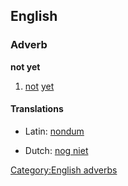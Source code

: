 == English ==
=== Adverb ===
'''not yet'''
# [[not]] [[yet]]

==== Translations ====
{{top}}
* Latin: [[nondum]]
{{mid}}
* Dutch: [[nog niet]]
{{bottom}}

[[Category:English adverbs]]